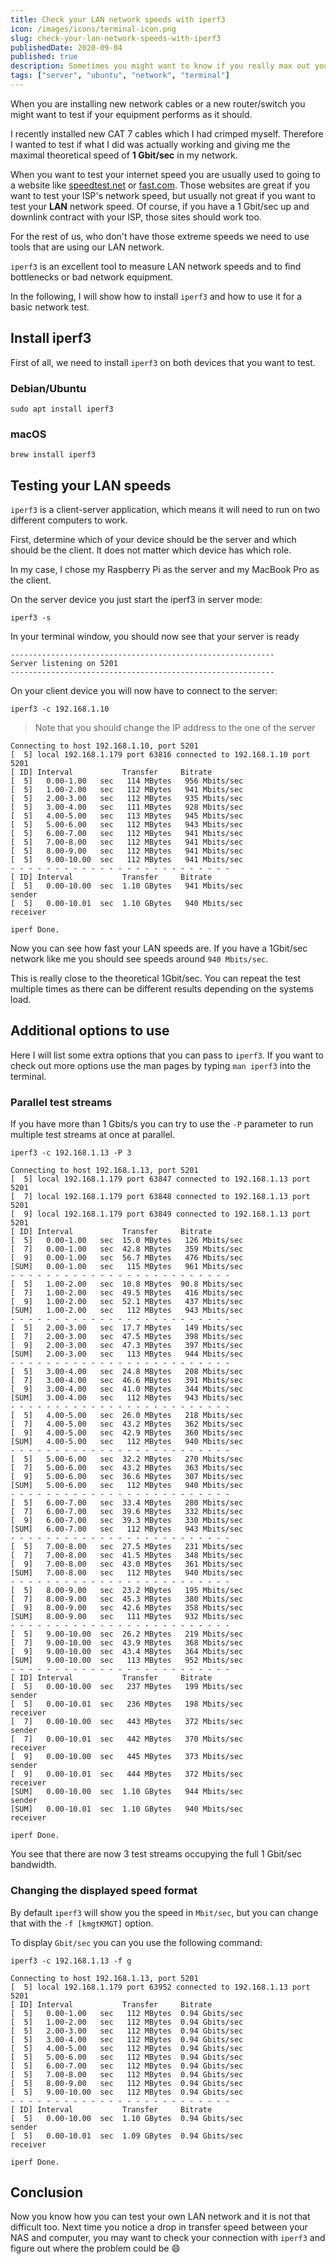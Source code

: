 ```yaml
---
title: Check your LAN network speeds with iperf3
icon: /images/icons/terminal-icon.png
slug: check-your-lan-network-speeds-with-iperf3
publishedDate: 2020-09-04
published: true
description: Sometimes you might want to know if you really max out your router/switch/server network speeds and with iperf3 it is really easy to test your LAN network speeds.
tags: ["server", "ubuntu", "network", "terminal"]
---
```


When you are installing new network cables or a new router/switch you might want to test if your equipment performs as it should.

I recently installed new CAT 7 cables which I had crimped myself. Therefore I wanted to test if what I did was actually working and giving me the maximal theoretical speed of **1 Gbit/sec** in my network.

When you want to test your internet speed you are usually used to going to a website like [speedtest.net][1] or [fast.com][2]. Those websites are great if you want to test your ISP's network speed, but usually not great if you want to test your **LAN** network speed. Of course, if you have a 1 Gbit/sec up and downlink contract with your ISP, those sites should work too.

For the rest of us, who don't have those extreme speeds we need to use tools that are using our LAN network.

`iperf3` is an excellent tool to measure LAN network speeds and to find bottlenecks or bad network equipment.

In the following, I will show how to install `iperf3` and how to use it for a basic network test.

## Install iperf3

First of all, we need to install `iperf3` on both devices that you want to test.

### Debian/Ubuntu

```
sudo apt install iperf3
```

### macOS

```
brew install iperf3
```

## Testing your LAN speeds

`iperf3` is a client-server application, which means it will need to run on two different computers to work.

First, determine which of your device should be the server and which should be the client. It does not matter which device has which role.

In my case, I chose my Raspberry Pi as the server and my MacBook Pro as the client.

On the server device you just start the iperf3 in server mode:

```
iperf3 -s
```

In your terminal window, you should now see that your server is ready

```
-----------------------------------------------------------
Server listening on 5201
-----------------------------------------------------------
```

On your client device you will now have to connect to the server:

```
iperf3 -c 192.168.1.10
```

> Note that you should change the IP address to the one of the server

```
Connecting to host 192.168.1.10, port 5201
[  5] local 192.168.1.179 port 63816 connected to 192.168.1.10 port 5201
[ ID] Interval           Transfer     Bitrate
[  5]   0.00-1.00   sec   114 MBytes   956 Mbits/sec
[  5]   1.00-2.00   sec   112 MBytes   941 Mbits/sec
[  5]   2.00-3.00   sec   112 MBytes   935 Mbits/sec
[  5]   3.00-4.00   sec   111 MBytes   928 Mbits/sec
[  5]   4.00-5.00   sec   113 MBytes   945 Mbits/sec
[  5]   5.00-6.00   sec   112 MBytes   943 Mbits/sec
[  5]   6.00-7.00   sec   112 MBytes   941 Mbits/sec
[  5]   7.00-8.00   sec   112 MBytes   941 Mbits/sec
[  5]   8.00-9.00   sec   112 MBytes   941 Mbits/sec
[  5]   9.00-10.00  sec   112 MBytes   941 Mbits/sec
- - - - - - - - - - - - - - - - - - - - - - - - -
[ ID] Interval           Transfer     Bitrate
[  5]   0.00-10.00  sec  1.10 GBytes   941 Mbits/sec                  sender
[  5]   0.00-10.01  sec  1.10 GBytes   940 Mbits/sec                  receiver

iperf Done.
```

Now you can see how fast your LAN speeds are. If you have a 1Gbit/sec network like me you should see speeds around `940 Mbits/sec`.

This is really close to the theoretical 1Gbit/sec. You can repeat the test multiple times as there can be different results depending on the systems load.

## Additional options to use

Here I will list some extra options that you can pass to `iperf3`. If you want to check out more options use the man pages by typing `man iperf3` into the terminal.

### Parallel test streams

If you have more than 1 Gbits/s you can try to use the `-P` parameter to run multiple test streams at once at parallel.

```
iperf3 -c 192.168.1.13 -P 3
```

```
Connecting to host 192.168.1.13, port 5201
[  5] local 192.168.1.179 port 63847 connected to 192.168.1.13 port 5201
[  7] local 192.168.1.179 port 63848 connected to 192.168.1.13 port 5201
[  9] local 192.168.1.179 port 63849 connected to 192.168.1.13 port 5201
[ ID] Interval           Transfer     Bitrate
[  5]   0.00-1.00   sec  15.0 MBytes   126 Mbits/sec
[  7]   0.00-1.00   sec  42.8 MBytes   359 Mbits/sec
[  9]   0.00-1.00   sec  56.7 MBytes   476 Mbits/sec
[SUM]   0.00-1.00   sec   115 MBytes   961 Mbits/sec
- - - - - - - - - - - - - - - - - - - - - - - - -
[  5]   1.00-2.00   sec  10.8 MBytes  90.8 Mbits/sec
[  7]   1.00-2.00   sec  49.5 MBytes   416 Mbits/sec
[  9]   1.00-2.00   sec  52.1 MBytes   437 Mbits/sec
[SUM]   1.00-2.00   sec   112 MBytes   943 Mbits/sec
- - - - - - - - - - - - - - - - - - - - - - - - -
[  5]   2.00-3.00   sec  17.7 MBytes   149 Mbits/sec
[  7]   2.00-3.00   sec  47.5 MBytes   398 Mbits/sec
[  9]   2.00-3.00   sec  47.3 MBytes   397 Mbits/sec
[SUM]   2.00-3.00   sec   113 MBytes   944 Mbits/sec
- - - - - - - - - - - - - - - - - - - - - - - - -
[  5]   3.00-4.00   sec  24.8 MBytes   208 Mbits/sec
[  7]   3.00-4.00   sec  46.6 MBytes   391 Mbits/sec
[  9]   3.00-4.00   sec  41.0 MBytes   344 Mbits/sec
[SUM]   3.00-4.00   sec   112 MBytes   943 Mbits/sec
- - - - - - - - - - - - - - - - - - - - - - - - -
[  5]   4.00-5.00   sec  26.0 MBytes   218 Mbits/sec
[  7]   4.00-5.00   sec  43.2 MBytes   362 Mbits/sec
[  9]   4.00-5.00   sec  42.9 MBytes   360 Mbits/sec
[SUM]   4.00-5.00   sec   112 MBytes   940 Mbits/sec
- - - - - - - - - - - - - - - - - - - - - - - - -
[  5]   5.00-6.00   sec  32.2 MBytes   270 Mbits/sec
[  7]   5.00-6.00   sec  43.2 MBytes   363 Mbits/sec
[  9]   5.00-6.00   sec  36.6 MBytes   307 Mbits/sec
[SUM]   5.00-6.00   sec   112 MBytes   940 Mbits/sec
- - - - - - - - - - - - - - - - - - - - - - - - -
[  5]   6.00-7.00   sec  33.4 MBytes   280 Mbits/sec
[  7]   6.00-7.00   sec  39.6 MBytes   332 Mbits/sec
[  9]   6.00-7.00   sec  39.3 MBytes   330 Mbits/sec
[SUM]   6.00-7.00   sec   112 MBytes   943 Mbits/sec
- - - - - - - - - - - - - - - - - - - - - - - - -
[  5]   7.00-8.00   sec  27.5 MBytes   231 Mbits/sec
[  7]   7.00-8.00   sec  41.5 MBytes   348 Mbits/sec
[  9]   7.00-8.00   sec  43.0 MBytes   361 Mbits/sec
[SUM]   7.00-8.00   sec   112 MBytes   940 Mbits/sec
- - - - - - - - - - - - - - - - - - - - - - - - -
[  5]   8.00-9.00   sec  23.2 MBytes   195 Mbits/sec
[  7]   8.00-9.00   sec  45.3 MBytes   380 Mbits/sec
[  9]   8.00-9.00   sec  42.6 MBytes   358 Mbits/sec
[SUM]   8.00-9.00   sec   111 MBytes   932 Mbits/sec
- - - - - - - - - - - - - - - - - - - - - - - - -
[  5]   9.00-10.00  sec  26.2 MBytes   219 Mbits/sec
[  7]   9.00-10.00  sec  43.9 MBytes   368 Mbits/sec
[  9]   9.00-10.00  sec  43.4 MBytes   364 Mbits/sec
[SUM]   9.00-10.00  sec   113 MBytes   952 Mbits/sec
- - - - - - - - - - - - - - - - - - - - - - - - -
[ ID] Interval           Transfer     Bitrate
[  5]   0.00-10.00  sec   237 MBytes   199 Mbits/sec                  sender
[  5]   0.00-10.01  sec   236 MBytes   198 Mbits/sec                  receiver
[  7]   0.00-10.00  sec   443 MBytes   372 Mbits/sec                  sender
[  7]   0.00-10.01  sec   442 MBytes   370 Mbits/sec                  receiver
[  9]   0.00-10.00  sec   445 MBytes   373 Mbits/sec                  sender
[  9]   0.00-10.01  sec   444 MBytes   372 Mbits/sec                  receiver
[SUM]   0.00-10.00  sec  1.10 GBytes   944 Mbits/sec                  sender
[SUM]   0.00-10.01  sec  1.10 GBytes   940 Mbits/sec                  receiver

iperf Done.
```

You see that there are now 3 test streams occupying the full 1 Gbit/sec bandwidth.

### Changing the displayed speed format

By default `iperf3` will show you the speed in `Mbit/sec`, but you can change that with the `-f [kmgtKMGT]` option.

To display `Gbit/sec` you can you use the following command:

```
iperf3 -c 192.168.1.13 -f g
```

```
Connecting to host 192.168.1.13, port 5201
[  5] local 192.168.1.179 port 63952 connected to 192.168.1.13 port 5201
[ ID] Interval           Transfer     Bitrate
[  5]   0.00-1.00   sec   112 MBytes  0.94 Gbits/sec
[  5]   1.00-2.00   sec   112 MBytes  0.94 Gbits/sec
[  5]   2.00-3.00   sec   112 MBytes  0.94 Gbits/sec
[  5]   3.00-4.00   sec   112 MBytes  0.94 Gbits/sec
[  5]   4.00-5.00   sec   112 MBytes  0.94 Gbits/sec
[  5]   5.00-6.00   sec   112 MBytes  0.94 Gbits/sec
[  5]   6.00-7.00   sec   112 MBytes  0.94 Gbits/sec
[  5]   7.00-8.00   sec   112 MBytes  0.94 Gbits/sec
[  5]   8.00-9.00   sec   112 MBytes  0.94 Gbits/sec
[  5]   9.00-10.00  sec   112 MBytes  0.94 Gbits/sec
- - - - - - - - - - - - - - - - - - - - - - - - -
[ ID] Interval           Transfer     Bitrate
[  5]   0.00-10.00  sec  1.10 GBytes  0.94 Gbits/sec                  sender
[  5]   0.00-10.01  sec  1.09 GBytes  0.94 Gbits/sec                  receiver

iperf Done.
```

## Conclusion

Now you know how you can test your own LAN network and it is not that difficult too. Next time you notice a drop in transfer speed between your NAS and computer, you may want to check your connection with `iperf3` and figure out where the problem could be 😄

[1]: https://www.speedtest.net/
[2]: https://fast.com/
